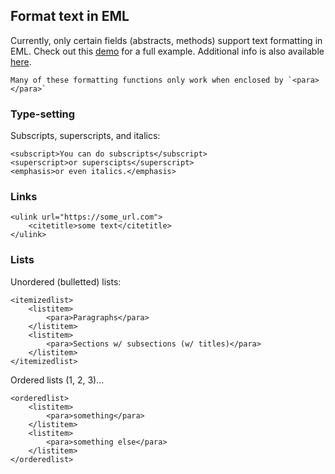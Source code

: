 ## Format text in EML
Currently, only certain fields (abstracts, methods) support text formatting in EML. Check out this [demo](https://github.nceas.ucsb.edu/KNB/arctic-data/blob/ac4cabed2ee9ff3654130ee162266174fafa003a/datateam/How_To/EML/EMl_textType_example.xml) for a full example. Additional info is also available [here](https://knb.ecoinformatics.org/#external//emlparser/docs/eml-2.1.1/./eml-text.html).

```block
Many of these formatting functions only work when enclosed by `<para></para>`
```

### Type-setting
Subscripts, superscripts, and italics:
    
```
<subscript>You can do subscripts</subscript>
<superscript>or superscipts</superscript>
<emphasis>or even italics.</emphasis> 
```

### Links

```
<ulink url="https://some_url.com">
    <citetitle>some text</citetitle>
</ulink>
```

### Lists
Unordered (bulletted) lists:
    
```
<itemizedlist>
    <listitem>
        <para>Paragraphs</para>
    </listitem>
    <listitem>
        <para>Sections w/ subsections (w/ titles)</para>
    </listitem>
</itemizedlist>
```

Ordered lists (1, 2, 3)...

```
<orderedlist>
    <listitem>
        <para>something</para>
    </listitem>
    <listitem>
        <para>something else</para>
    </listitem>
</orderedlist>
```